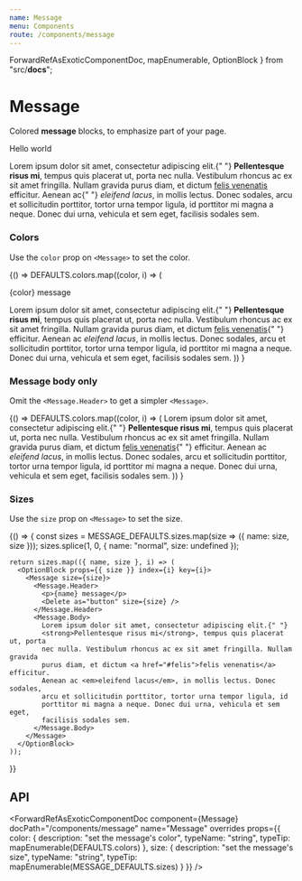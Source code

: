```yaml
---
name: Message
menu: Components
route: /components/message
---
```



  ForwardRefAsExoticComponentDoc,
  mapEnumerable,
  OptionBlock
} from "src/__docs__";

# Message

Colored **message** blocks, to emphasize part of your page.

<Playground>
  <Message>
    <Message.Header>
      <p>Hello world</p>
      <Delete as="button" />
    </Message.Header>
    <Message.Body>
      Lorem ipsum dolor sit amet, consectetur adipiscing elit.{" "}
      <strong>Pellentesque risus mi</strong>, tempus quis placerat ut, porta nec
      nulla. Vestibulum rhoncus ac ex sit amet fringilla. Nullam gravida purus
      diam, et dictum <a href="#felis">felis venenatis</a> efficitur. Aenean ac{" "}
      <em>eleifend lacus</em>, in mollis lectus. Donec sodales, arcu et
      sollicitudin porttitor, tortor urna tempor ligula, id porttitor mi magna a
      neque. Donec dui urna, vehicula et sem eget, facilisis sodales sem.
    </Message.Body>
  </Message>
</Playground>

### Colors

Use the `color` prop on `<Message>` to set the color.

<Playground>
  {() =>
    DEFAULTS.colors.map((color, i) => (
      <OptionBlock props={{ color }} index={i} key={i}>
        <Message color={color}>
          <Message.Header>
            <p>{color} message</p>
            <Delete as="button" />
          </Message.Header>
          <Message.Body>
            Lorem ipsum dolor sit amet, consectetur adipiscing elit.{" "}
            <strong>Pellentesque risus mi</strong>, tempus quis placerat ut,
            porta nec nulla. Vestibulum rhoncus ac ex sit amet fringilla. Nullam
            gravida purus diam, et dictum <a href="#felis">felis venenatis</a>{" "}
            efficitur. Aenean ac <em>eleifend lacus</em>, in mollis lectus.
            Donec sodales, arcu et sollicitudin porttitor, tortor urna tempor
            ligula, id porttitor mi magna a neque. Donec dui urna, vehicula et
            sem eget, facilisis sodales sem.
          </Message.Body>
        </Message>
      </OptionBlock>
    ))
  }
</Playground>

### Message body only

Omit the `<Message.Header>` to get a simpler `<Message>`.

<Playground>
  {() =>
    DEFAULTS.colors.map((color, i) => (
      <OptionBlock props={{ color }} index={i} key={i}>
        <Message color={color}>
          <Message.Body>
            Lorem ipsum dolor sit amet, consectetur adipiscing elit.{" "}
            <strong>Pellentesque risus mi</strong>, tempus quis placerat ut,
            porta nec nulla. Vestibulum rhoncus ac ex sit amet fringilla. Nullam
            gravida purus diam, et dictum <a href="#felis">felis venenatis</a>{" "}
            efficitur. Aenean ac <em>eleifend lacus</em>, in mollis lectus.
            Donec sodales, arcu et sollicitudin porttitor, tortor urna tempor
            ligula, id porttitor mi magna a neque. Donec dui urna, vehicula et
            sem eget, facilisis sodales sem.
          </Message.Body>
        </Message>
      </OptionBlock>
    ))
  }
</Playground>

### Sizes

Use the `size` prop on `<Message>` to set the size.

<Playground>
  {() => {
    const sizes = MESSAGE_DEFAULTS.sizes.map(size => ({ name: size, size }));
    sizes.splice(1, 0, { name: "normal", size: undefined });

    return sizes.map(({ name, size }, i) => (
      <OptionBlock props={{ size }} index={i} key={i}>
        <Message size={size}>
          <Message.Header>
            <p>{name} message</p>
            <Delete as="button" size={size} />
          </Message.Header>
          <Message.Body>
            Lorem ipsum dolor sit amet, consectetur adipiscing elit.{" "}
            <strong>Pellentesque risus mi</strong>, tempus quis placerat ut, porta
            nec nulla. Vestibulum rhoncus ac ex sit amet fringilla. Nullam gravida
            purus diam, et dictum <a href="#felis">felis venenatis</a> efficitur.
            Aenean ac <em>eleifend lacus</em>, in mollis lectus. Donec sodales,
            arcu et sollicitudin porttitor, tortor urna tempor ligula, id
            porttitor mi magna a neque. Donec dui urna, vehicula et sem eget,
            facilisis sodales sem.
          </Message.Body>
        </Message>
      </OptionBlock>
    ));

}}

</Playground>

## API

<ForwardRefAsExoticComponentDoc
  component={Message}
  docPath="/components/message"
  name="Message"
  overrides
  props={{
    color: {
      description: "set the message's color",
      typeName: "string",
      typeTip: mapEnumerable(DEFAULTS.colors)
    },
    size: {
      description: "set the message's size",
      typeName: "string",
      typeTip: mapEnumerable(MESSAGE_DEFAULTS.sizes)
    }
  }}
/>

<ForwardRefAsExoticComponentDoc
  component={Message.Body}
  docPath="/components/message"
  name="Message.Body"
/>

<ForwardRefAsExoticComponentDoc
  component={Message.Header}
  docPath="/components/message"
  name="Message.Header"
/>
